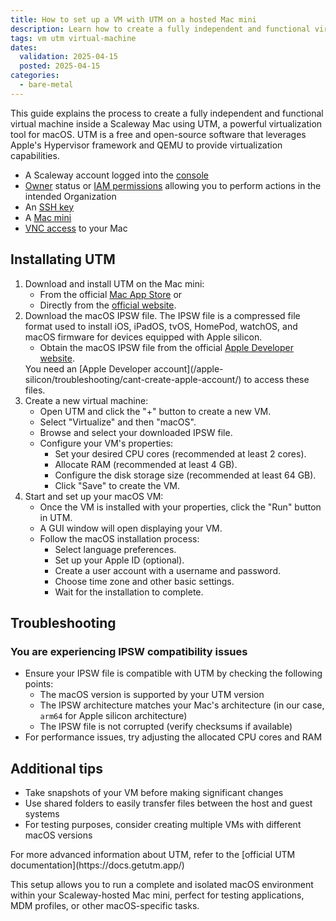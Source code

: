 ```yaml
---
title: How to set up a VM with UTM on a hosted Mac mini
description: Learn how to create a fully independent and functional virtual machine inside a Scaleway Mac using UTM, a powerful virtualization tool for macOS.
tags: vm utm virtual-machine
dates:
  validation: 2025-04-15
  posted: 2025-04-15
categories:
  - bare-metal
---
```




This guide explains the process to create a fully independent and functional virtual machine inside a Scaleway Mac using UTM, a powerful virtualization tool for macOS.
UTM is a free and open-source software that leverages Apple's Hypervisor framework and QEMU to provide virtualization capabilities.

<Requirements />

- A Scaleway account logged into the [console](https://console.scaleway.com)
- [Owner](/iam/concepts/#owner) status or [IAM permissions](/iam/concepts/#permission) allowing you to perform actions in the intended Organization
- An [SSH key](/organizations-and-projects/how-to/create-ssh-key/)
- A [Mac mini](/apple-silicon/how-to/create-mac-mini/)
- [VNC access](/apple-silicon/how-to/access-remote-desktop-mac-mini/) to your Mac

## Installating UTM

1.  Download and install UTM on the Mac mini:
    *   From the official [Mac App Store](https://apps.apple.com/us/app/utm-virtual-machines/id1538878817) or
    *   Directly from the [official website](https://getutm.app/).
2.  Download the macOS IPSW file.
    The IPSW file is a compressed file format used to install iOS, iPadOS, tvOS, HomePod, watchOS, and macOS firmware for devices equipped with Apple silicon.
    *   Obtain the macOS IPSW file from the official [Apple Developer website](https://developer.apple.com/download/).
    <Message type="note">
      You need an [Apple Developer account](/apple-silicon/troubleshooting/cant-create-apple-account/) to access these files.
    </Message>
3.  Create a new virtual machine:
    *   Open UTM and click the "+" button to create a new VM.
    *   Select "Virtualize" and then "macOS".
    *   Browse and select your downloaded IPSW file.
    *   Configure your VM's properties:
        *   Set your desired CPU cores (recommended at least 2 cores).
        *   Allocate RAM (recommended at least 4 GB).
            <Lightbox image={image} size="medium" alt="The RAM allocation window of UTM with 4096 MB of RAM selected" />
        *   Configure the disk storage size (recommended at least 64 GB).
            <Lightbox image={image2} size="medium" alt="The disk size configuration window of UTM with 64 GB of storage chosen" />
        *   Click "Save" to create the VM.
        <Lightbox image={image3} size="medium" alt="Summary of the VM configuration displaying the Save button to apply the configuration" />
4.  Start and set up your macOS VM:
    *   Once the VM is installed with your properties, click the "Run" button in UTM.
    *   A GUI window will open displaying your VM.
        <Lightbox image={image4} size="medium" alt="Mac OS setup wizard" />
    *   Follow the macOS installation process:
        *   Select language preferences.
        *   Set up your Apple ID (optional).
        *   Create a user account with a username and password.
        *   Choose time zone and other basic settings.
        *   Wait for the installation to complete.

## Troubleshooting
### You are experiencing IPSW compatibility issues
- Ensure your IPSW file is compatible with UTM by checking the following points:
    - The macOS version is supported by your UTM version
    - The IPSW architecture matches your Mac's architecture (in our case, `arm64` for Apple silicon architecture)
    - The IPSW file is not corrupted (verify checksums if available)
- For performance issues, try adjusting the allocated CPU cores and RAM

## Additional tips
- Take snapshots of your VM before making significant changes
- Use shared folders to easily transfer files between the host and guest systems
- For testing purposes, consider creating multiple VMs with different macOS versions

<Message type="tip">
  For more advanced information about UTM, refer to the [official UTM documentation](https://docs.getutm.app/)
</Message>

This setup allows you to run a complete and isolated macOS environment within your Scaleway-hosted Mac mini, perfect for testing applications, MDM profiles, or other macOS-specific tasks.
